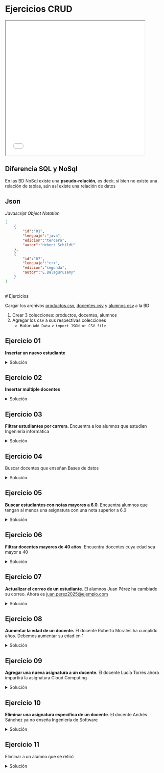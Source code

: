 
# Ejercicios CRUD

<iframe 
    src="/ti3v32/docs/clase03.pdf" 
    width="90%" 
    height="440x" 
    style={{ border: "none" }}
></iframe>


## Diferencia SQL y NoSql

En las BD NoSql existe una **pseudo-relación**, es decir, si bien no existe una relación de tablas, aún así existe una relación de datos

## Json

*Javascript Object Notation*

```json
[
    {
        "id":"01",
        "lenguaje":"java",
        "edicion":"tercera",
        "autor":"Hebert Schildt"
    },
    {
        "id":"07",
        "lenguaje":"c++",
        "edicion":"segunda",
        "autor":"E.Balagurusamy"
    }
]
```
<br/>
# Ejercicios

Cargar los archivos [productos.csv](/ti3v32/productos.csv), [docentes.csv](/ti3v32/docentes.csv) y [alumnos csv](/ti3v32/alumnos.csv) a la BD

1. Crear 3 colecciones: productos, docentes, alumnos
2. Agregar los csv a sus respectivas colecciones 
    - Boton `Add Data` > `import JSON or CSV file`

## Ejercicio 01

**Insertar un nuevo estudiante**

<details>
    <summary style={{color:'red'}}>Solución</summary>

<br/>
- Seleccionar colección `alumnos`
- `Add Data` > `Insert Document`

```json
{
  "_id": "666",
  "nombre": "Max",
  "apellido": "Power",
  "edad": "20",
  "carrera": "diseño",
  "correo": "max@example.com",
  "notas": [3, 2, 5]
}
```
</details>

## Ejercicio 02
**Insertar múltiple docentes**

<details>
    <summary style={{color:'red'}}>Solución</summary>

<br/>
- Seleccionar colección `docentes`
- Presionar botón `Add Data` > `Insert Document`

```json
[
    {
    "_id": "666",
    "nombre": "AAA",
    "apellido": "aaa",
    "edad": "30",
    "departament": "informática",
    "correo": "aaa@example.com",
    "asignatura": ["a1", "a2", "a3"]
    },
    {
    "_id": "777",
    "nombre": "BBB",
    "apellido": "bbb",
    "edad": "33",
    "departament": "electronica",
    "correo": "bbb@example.com",
    "asignatura": ["b1", "b2", "b3"]
    }
]
```
</details>

## Ejercicio 03
**Filtrar estudiantes por carrera**. Encuentra a los alumnos que estudien Ingeniería informática

<details>
    <summary style={{color:'red'}}>Solución</summary>

<br/>
- Seleccionar colección `alumnos`
- Ir a query y agregar:

```json
{"carrera":"Ingeniería Informática"}
```
- Presionar botón `find`


</details>

## Ejercicio 04
Buscar docentes que enseñan Bases de datos

<details>
    <summary style={{color:'red'}}>Solución</summary>

<br/>
- Seleccionar colección `docentes`
- Ir a query y agregar:

```json
{"asignaturas":"Bases de Datos"}
```
- Presionar botón `find`

</details>

## Ejercicio 05
**Buscar estudiantes con notas mayores a 6.0**. Encuentra alumnos que tengan al menos una asignatura con una nota superior a 6.0

<details>
    <summary style={{color:'red'}}>Solución</summary>

<br/>
- Seleccionar colección `alumnos`
- Ir a query y agregar: 
```json
{"notas.nota":{"$gt":6.0}}
```

- Presionar botón `find`


</details>


## Ejercicio 06
**Filtrar docentes mayores de 40 años**. Encuentra docentes cuya edad sea mayor a 40

<details>
    <summary style={{color:'red'}}>Solución</summary>

<br/>
- Seleccionar colección `docentes`
- Ir a query y agregar:

```json
{"edad":{"$gt":40}}
```
- Presionar botón `find`

</details>


## Ejercicio 07
**Actualizar el correo de un estudiante**. El alumnos Juan Pérez ha cambiado su correo. Ahora es juan.perez2025@ejemplo.com

<details>
    <summary style={{color:'red'}}>Solución</summary>

<br/>
- Seleccionar colección `alumnos`
- Ir a query y agregar:

```json
{"nombre":"Juan", "apellido":"Pérez"}
```
- Presionar botón `find`
- Presionar botón `update` y agregar:

```json
{$set:{"correo":"juan.perez333@gmail.com"} }
```
- Presionar `refresh`

</details>


## Ejercicio 08
**Aumentar la edad de un docente.** El docente Roberto Morales ha cumplido años. Debemos aumentar su edad en 1

<details>
    <summary style={{color:'red'}}>Solución</summary>

<br/>
- Seleccionar colección `docentes`
- Ir a query y agregar:

```json
{"nombre":"Roberto", "apellido":"Morales"}
```
- Presionar botón `find`
- Presionar botón `update` y agregar

```json
{$inc:{"edad":1}}
```
- Presionar `refresh`

</details>

## Ejercicio 09
**Agregar una nueva asignatura a un docente**. El docente Lucía Torres ahora impartirá la asignatura Cloud Computing

<details>
    <summary style={{color:'red'}}>Solución</summary>

<br/>
- Seleccionar colección `docentes`
- Ir a query y agregar:

```json
{"nombre":"Lucía", "apellido":"Torres"}
```
- Presionar botón `find`
- Presionar botón `update` y agregar

```json
{$push:{"asignaturas":"Cloud Computing"}}
```
- Presionar `refresh`

</details>

## Ejercicio 10
**Eliminar una asignatura específica de un docente**. El docente Andrés Sánchez ya no enseña Ingeniería de Software

<details>
    <summary style={{color:'red'}}>Solución</summary>

<br/>
- Seleccionar colección `docentes`
- Ir a query y agregar:

```json
{"nombre":"Andrés", "apellido":"Sánchez"}
```
- Presionar botón `find`
- Presionar botón `update` y agregar

```json
{ $pull:{ "asignaturas":"Ingeniería de Software" } }
```
- Presionar `refresh`

</details>

## Ejercicio 11
Eliminar a un alumno que se retiró

<details>
    <summary style={{color:'red'}}>Solución</summary>

<br/>
- Seleccionar colección `alumnos`
- Ir a query y agregar un alumno cualquiera:

```json
{"nombre":"Carlos", "apellido":"Rojas"}
```
- Presionar botón `find`
- Presionar botón `delete`

</details>

